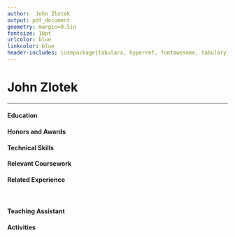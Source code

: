 ```yaml
---
author:  John Zlotek
output: pdf_document
geometry: margin=0.5in
fontsize: 10pt
urlcolor: blue
linkcolor: blue
header-includes: \usepackage{tabularx, hyperref, fontawesome, tabulary}
---
```


# John Zlotek

\begin{center}
	\begin{tabularx}{\textwidth}{X X}
		\faHome: 4486 June Meadow Dr, Doylestown, PA 18902 \hfill&\hfill  \faEnvelope:  \href{mailto:jmz46@drexel.edu}{jmz46@drexel.edu} \\
		\faPhone:  215-527-0305 \hfill&\hfill \faGithub:  \href{https://www.github.com/jzlotek}{github.com/jzlotek}
	\end{tabularx}
\end{center}

___

#### Education

\begin{tabularx}{\textwidth}{l X}
	Drexel University 				 	 & \hfill Philadelphia, PA\\
	Bachelor and Master of Science in Computer Science 	 & \hfill Anticipated Graduation: June 2021\\
	Concentration in Computer Security, Minor in Mathemetics & \hfill GPA: 3.76
\end{tabularx}

####  Honors and Awards

\begin{tabularx}{\textwidth}{l | l X}
	2016-present &  \textit{Dean's List} & \hfill Drexel University, Philadelphia PA\\
	2016 	     & \textit{Summa Cum Laude} & \hfill Central Bucks High School East, Doylestown PA\\
	2014 	     & \textit{Eagle Scout} & \hfill Boy Scouts of America, Troop 6, Doylestown PA\\
\end{tabularx}

#### Technical Skills

\begin{tabular}{l | l}
	Programming Languages & C++, Java, Python, Bash, HTML, JavaScript\\
	Operating Systems     & Windows, Linux (Arch and Ubuntu)\\
	Tools 		      & Maven, Git, SVN, MongoDB\\
	Frameworks 	      & OpenCV, Keras, Mule ESB, Spring, Jersey\\
	Software 	      & Visual Studio, Sourcetree, Microsoft Office, JetBrains Suite
\end{tabular}

#### Relevant Coursework
\begin{center}
	\begin{tabularx}{\textwidth}{ccc}
		Computer Programming I, II 	& Mathmatical Foundations of Computer Science & Multivariate Calculus\\
		Advanced Programming Techniques & Computing and Informatics Design I, II, III & Linear Algebra\\
	\end{tabularx}
	\begin{tabulary}{\textwidth}{CC}
	 	Calculus I, II, III & Scientific Data Analysis \\
	\end{tabulary}
\end{center}

#### Related Experience

\begin{tabularx}{\textwidth}{l X}
	\textbf{Penn Mutual Life Insurance} & \hfill Horsham, PA\\
	Software Engineer 		    & \hfill September 2017 to March 2018
\end{tabularx}

\begin{list}{\quad}{}
	\item Developed REST API to integrate databases with other in-house services
	\item Worked with machine learning libraries to parse information from hand written documents
\end{list}

&nbsp;

\begin{tabularx}{\textwidth}{l X}
	\textbf{Buckingham Pediatrics} & \hfill Buckingham, PA\\
	Technology Consultant 	       & \hfill February 2016 to present
\end{tabularx}

\begin{list}{\quad}{}
	\item Update and manage various forms of technology in the office by installing new drivers and software
	\item Update and maintain company website with accurate information and documents
\end{list}

#### Teaching Assistant

\begin{tabularx}{\textwidth}{r | l X}
March to June 2018 & CS 172: \textit{Computer Programming II} & \hfill Drexel University, Philadelphia PA\\
  		   & \textit{Worked under Dr. Matthew Burlick}
\end{tabularx}
\begin{list}{\quad}
	\item Assisted with grading and monitoring students in multiple lab sections
	\item Tutored students in Cyber Learning Center
\end{list}

#### Activities

\begin{tabularx}{\textwidth}{l | X}
	2018 	     & Participant, Philly Codefest \hfill Drexel University, Philadelphia, PA\\
	2017 	     & Volunteer, GEAR UP \hfill West Philadelphia High School, Philadelphia, PA\\
	2016 to 2017 & Pep Band \hfill Drexel University, Philadelphia, PA
\end{tabularx}
